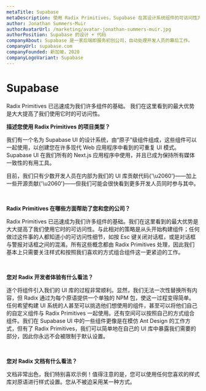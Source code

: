 ```yaml
---
metaTitle: Supabase
metaDescription: 使用 Radix Primitives，Supabase 在其设计系统组件的可访问性方面取得了显著提升。
author: Jonathan Summers-Muir
authorAvatarUrl: /marketing/avatar-jonathan-summers-muir.jpg
authorPosition: Supabase 的设计 + 代码
companyAbout: Supabase 是一家后端即服务初创公司，自动处理开发人员的幕后工作。
companyUrl: supabase.com
companyFounded: 新加坡，2020
companyLogoVariant: Supabase
---
```


# Supabase

<HeroQuote>
    Radix Primitives 已迅速成为我们许多组件的基础。
    我们在这里看到的最大优势是大大提高了我们使用它时的可访问性。
</HeroQuote>

**描述您使用 Radix Primitives 的项目类型？**

我们有一个名为 Supabase UI 的设计系统，由“原子”级组件组成，这些组件可以一起使用，以创建您在许多现代 Web 应用程序中看到的可重复 UI 模式。Supabase UI 在我们所有的 Next.js 应用程序中使用，并且已成为保持所有媒体一致性的有用工具。

目前，我们只有少数开发人员在内部为我们的 UI 库贡献代码{'\u2060'}——加上一些开源贡献{'\u2060'}——但我们可能会很快看到更多开发人员同时参与其中。

<br />

**Radix Primitives 在哪些方面帮助了您和您的公司？**

Radix Primitives 已迅速成为我们许多组件的基础。我们在这里看到的最大优势是大大提高了我们使用它时的可访问性。与此相对的策略是从头开始构建组件；任何做过这件事的人都知道小的可访问性细节，如按 Esc 键关闭对话框，或是对话框与警报对话框之间的混淆。所有这些概念都由 Radix Primitives 处理，因此我们基本上只需要关注样式和按照我们喜欢的方式组合组件这一更紧迫的工作。

<br />

**您对 Radix 开发者体验有什么看法？**

逐个将组件引入我们的 UI 库的过程非常顺利。显然，我们无法一次性替换所有内容，但 Radix 通过为每个原语提供一个单独的 NPM 包，使这一过程变得简单。任何希望构建 UI 系统的人甚至可以挑选他们想使用的组件，甚至可以将他们自己的自定义组件与 Radix Primitives 一起使用。还有空间可以按照自己的方式组合组件。我们在 Supabase UI 中的一些组件更像是在模仿 Ant Design 的工作方式，但有了 Radix Primitives，我们可以简单地在自己的 UI 库中暴露我们需要的部分，因此你永远不会被限制于默认设置。

<br />

**您对 Radix 文档有什么看法？**

文档非常出色，我们特别喜欢示例！值得注意的是，您可以使用任何您喜欢的样式库对原语进行样式设置。您从不被迫采用某一种方式。